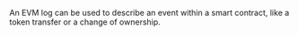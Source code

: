 An EVM log can be used to describe an event within a smart contract, like a token transfer or a change of ownership.